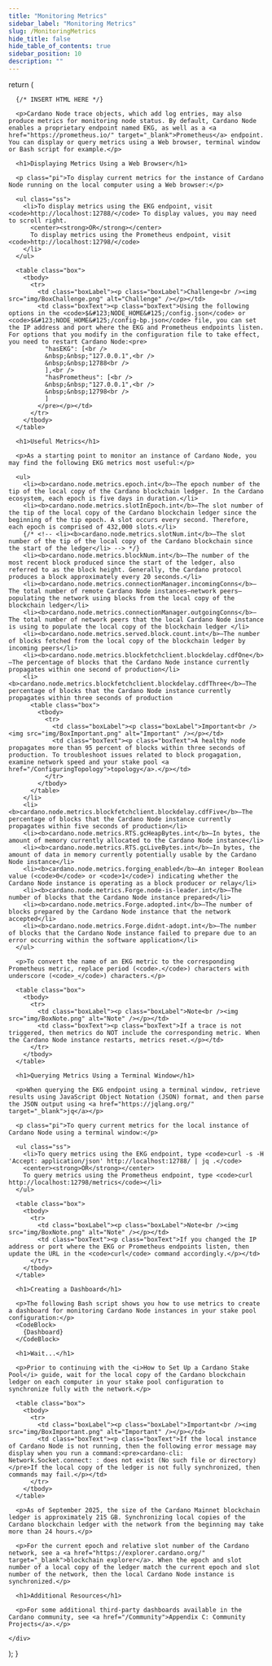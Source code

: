 ```yaml
---
title: "Monitoring Metrics"
sidebar_label: "Monitoring Metrics"
slug: /MonitoringMetrics
hide_title: false
hide_table_of_contents: true
sidebar_position: 10
description: ""
---
```




  
  return (
    <div>

      {/* INSERT HTML HERE */}

      <p>Cardano Node trace objects, which add log entries, may also produce metrics for monitoring node status. By default, Cardano Node enables a proprietary endpoint named EKG, as well as a <a href="https://prometheus.io/" target="_blank">Prometheus</a> endpoint. You can display or query metrics using a Web browser, terminal window or Bash script for example.</p>
        
      <h1>Displaying Metrics Using a Web Browser</h1>

      <p class="pi">To display current metrics for the instance of Cardano Node running on the local computer using a Web browser:</p>
      
      <ul class="ss">
        <li>To display metrics using the EKG endpoint, visit <code>http://localhost:12788/</code> To display values, you may need to scroll right.
          <center><strong>OR</strong></center>
          To display metrics using the Prometheus endpoint, visit <code>http://localhost:12798/</code>
        </li>
      </ul>

      <table class="box">
        <tbody>
          <tr>
            <td class="boxLabel"><p class="boxLabel">Challenge<br /><img src="img/BoxChallenge.png" alt="Challenge" /></p></td>
            <td class="boxText"><p class="boxText">Using the following options in the <code>$&#123;NODE_HOME&#125;/config.json</code> or <code>$&#123;NODE_HOME&#125;/config-bp.json</code> file, you can set the IP address and port where the EKG and Prometheus endpoints listen. For options that you modify in the configuration file to take effect, you need to restart Cardano Node:<pre>
              "hasEKG": [<br />
              &nbsp;&nbsp;"127.0.0.1",<br />
              &nbsp;&nbsp;12788<br />
              ],<br />
              "hasPrometheus": [<br />
              &nbsp;&nbsp;"127.0.0.1",<br />
              &nbsp;&nbsp;12798<br />
              ]
            </pre></p></td>
          </tr>
        </tbody>
      </table>

      <h1>Useful Metrics</h1>

      <p>As a starting point to monitor an instance of Cardano Node, you may find the following EKG metrics most useful:</p>

      <ul>
        <li><b>cardano.node.metrics.epoch.int</b>—The epoch number of the tip of the local copy of the Cardano blockchain ledger. In the Cardano ecosystem, each epoch is five days in duration.</li>
        <li><b>cardano.node.metrics.slotInEpoch.int</b>—The slot number of the tip of the local copy of the Cardano blockchain ledger since the beginning of the tip epoch. A slot occurs every second. Therefore, each epoch is comprised of 432,000 slots.</li>
        {/* <!-- <li><b>cardano.node.metrics.slotNum.int</b>—The slot number of the tip of the local copy of the Cardano blockchain since the start of the ledger</li> --> */}
        <li><b>cardano.node.metrics.blockNum.int</b>—The number of the most recent block produced since the start of the ledger, also referred to as the block height. Generally, the Cardano protocol produces a block approximately every 20 seconds.</li>
        <li><b>cardano.node.metrics.connectionManager.incomingConns</b>—The total number of remote Cardano Node instances—network peers—populating the network using blocks from the local copy of the blockchain ledger</li>
        <li><b>cardano.node.metrics.connectionManager.outgoingConns</b>—The total number of network peers that the local Cardano Node instance is using to populate the local copy of the blockchain ledger </li>
        <li><b>cardano.node.metrics.served.block.count.int</b>—The number of blocks fetched from the local copy of the blockchain ledger by incoming peers</li>
        <li><b>cardano.node.metrics.blockfetchclient.blockdelay.cdfOne</b>—The percentage of blocks that the Cardano Node instance currently propagates within one second of production</li>
        <li><b>cardano.node.metrics.blockfetchclient.blockdelay.cdfThree</b>—The percentage of blocks that the Cardano Node instance currently propagates within three seconds of production
          <table class="box">
            <tbody>
              <tr>
                <td class="boxLabel"><p class="boxLabel">Important<br /><img src="img/BoxImportant.png" alt="Important" /></p></td>
                <td class="boxText"><p class="boxText">A healthy node propagates more than 95 percent of blocks within three seconds of production. To troubleshoot issues related to block progagation, examine network speed and your stake pool <a href="/ConfiguringTopology">topology</a>.</p></td>
              </tr>
            </tbody>
          </table>
        </li>
        <li><b>cardano.node.metrics.blockfetchclient.blockdelay.cdfFive</b>—The percentage of blocks that the Cardano Node instance currently propagates within five seconds of production</li>
        <li><b>cardano.node.metrics.RTS.gcHeapBytes.int</b>—In bytes, the amount of memory currently allocated to the Cardano Node instance</li>
        <li><b>cardano.node.metrics.RTS.gcLiveBytes.int</b>—In bytes, the amount of data in memory currently potentially usable by the Cardano Node instance</li>
        <li><b>cardano.node.metrics.forging_enabled</b>—An integer Boolean value (<code>0</code> or <code>1</code>) indicating whether the Cardano Node instance is operating as a block producer or relay</li>
        <li><b>cardano.node.metrics.Forge.node-is-leader.int</b>—The number of blocks that the Cardano Node instance prepared</li>
        <li><b>cardano.node.metrics.Forge.adopted.int</b>—The number of blocks prepared by the Cardano Node instance that the network accepted</li>
        <li><b>cardano.node.metrics.Forge.didnt-adopt.int</b>—The number of blocks that the Cardano Node instance failed to prepare due to an error occurring within the software application</li>
      </ul>

      <p>To convert the name of an EKG metric to the corresponding Prometheus metric, replace period (<code>.</code>) characters with underscore (<code>_</code>) characters.</p>

      <table class="box">
        <tbody>
          <tr>
            <td class="boxLabel"><p class="boxLabel">Note<br /><img src="img/BoxNote.png" alt="Note" /></p></td>
            <td class="boxText"><p class="boxText">If a trace is not triggered, then metrics do NOT include the corresponding metric. When the Cardano Node instance restarts, metrics reset.</p></td>
          </tr>
        </tbody>
      </table>

      <h1>Querying Metrics Using a Terminal Window</h1>

      <p>When querying the EKG endpoint using a terminal window, retrieve results using JavaScript Object Notation (JSON) format, and then parse the JSON output using <a href="https://jqlang.org/" target="_blank">jq</a></p>

      <p class="pi">To query current metrics for the local instance of Cardano Node using a terminal window:</p>

      <ul class="ss">
        <li>To query metrics using the EKG endpoint, type <code>curl -s -H 'Accept: application/json' http://localhost:12788/ | jq .</code>
        <center><strong>OR</strong></center>
        To query metrics using the Prometheus endpoint, type <code>curl http://localhost:12798/metrics</code></li>
      </ul>

      <table class="box">
        <tbody>
          <tr>
            <td class="boxLabel"><p class="boxLabel">Note<br /><img src="img/BoxNote.png" alt="Note" /></p></td>
            <td class="boxText"><p class="boxText">If you changed the IP address or port where the EKG or Prometheus endpoints listen, then update the URL in the <code>curl</code> command accordingly.</p></td>
          </tr>
        </tbody>
      </table>

      <h1>Creating a Dashboard</h1>

      <p>The following Bash script shows you how to use metrics to create a dashboard for monitoring Cardano Node instances in your stake pool configuration:</p>
      <CodeBlock>
        {Dashboard}
      </CodeBlock>

      <h1>Wait...</h1>

      <p>Prior to continuing with the <i>How to Set Up a Cardano Stake Pool</i> guide, wait for the local copy of the Cardano blockchain ledger on each computer in your stake pool configuration to synchronize fully with the network.</p>

      <table class="box">
        <tbody>
          <tr>
            <td class="boxLabel"><p class="boxLabel">Important<br /><img src="img/BoxImportant.png" alt="Important" /></p></td>
            <td class="boxText"><p class="boxText">If the local instance of Cardano Node is not running, then the following error message may display when you run a command:<pre>cardano-cli: Network.Socket.connect: : does not exist (No such file or directory)</pre>If the local copy of the ledger is not fully synchronized, then commands may fail.</p></td>
          </tr>
        </tbody>
      </table>

      <p>As of September 2025, the size of the Cardano Mainnet blockchain ledger is approximately 215 GB. Synchronizing local copies of the Cardano blockchain ledger with the network from the beginning may take more than 24 hours.</p>

      <p>For the current epoch and relative slot number of the Cardano network, see a <a href="https://explorer.cardano.org/" target="_blank">blockchain explorer</a>. When the epoch and slot number of a local copy of the ledger match the current epoch and slot number of the network, then the local Cardano Node instance is synchronized.</p>

      <h1>Additional Resources</h1>

      <p>For some additional third-party dashboards available in the Cardano community, see <a href="/Community">Appendix C: Community Projects</a>.</p>

    </div>
  );
}

<HTMLContent />

